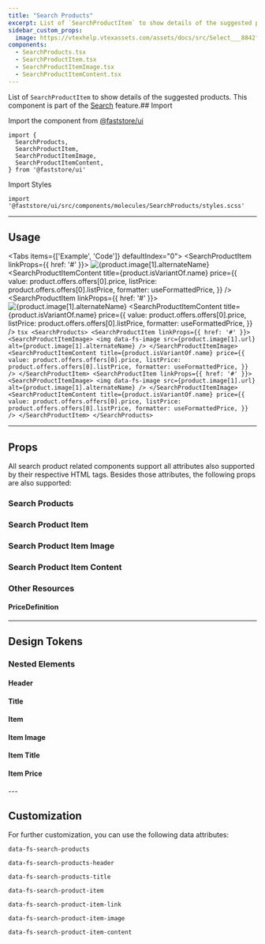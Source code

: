 ```yaml
---
title: "Search Products"
excerpt: List of `SearchProductItem` to show details of the suggested products.
sidebar_custom_props:
  image: https://vtexhelp.vtexassets.com/assets/docs/src/Select___8842f3b6522c3e8db0a887b3f216a6ab.png
components:
  - SearchProducts.tsx
  - SearchProductItem.tsx
  - SearchProductItemImage.tsx
  - SearchProductItemContent.tsx
---
```


List of `SearchProductItem` to show details of the suggested products. This component is part of the [Search](/docs/guides/faststore//feature-search) feature.## Import

Import the component from [@faststore/ui](/docs/guides/faststore/components-index)

```tsx
import {
  SearchProducts,
  SearchProductItem,
  SearchProductItemImage,
  SearchProductItemContent,
} from '@faststore/ui'
```

Import Styles

```tsx
import '@faststore/ui/src/components/molecules/SearchProducts/styles.scss'
```

---

## Usage

<Tabs items={['Example', 'Code']} defaultIndex="0">
  <Tab>
    <OverviewSection>
      <SearchProducts>
        <SearchProductItem linkProps={{ href: '#' }}>
          <SearchProductItemImage>
            <img
              data-fs-image
              src={product.image[1].url}
              alt={product.image[1].alternateName}
            />
          </SearchProductItemImage>
          <SearchProductItemContent
            title={product.isVariantOf.name}
            price={{
              value: product.offers.offers[0].price,
              listPrice: product.offers.offers[0].listPrice,
              formatter: useFormattedPrice,
            }}
          />
        </SearchProductItem>
        <SearchProductItem linkProps={{ href: '#' }}>
          <SearchProductItemImage>
            <img
              data-fs-image
              src={product.image[1].url}
              alt={product.image[1].alternateName}
            />
          </SearchProductItemImage>
          <SearchProductItemContent
            title={product.isVariantOf.name}
            price={{
              value: product.offers.offers[0].price,
              listPrice: product.offers.offers[0].listPrice,
              formatter: useFormattedPrice,
            }}
          />
        </SearchProductItem>
      </SearchProducts>
    </OverviewSection>
  </Tab>
  <Tab>
    ```tsx
    <SearchProducts>
      <SearchProductItem linkProps={{ href: '#' }}>
        <SearchProductItemImage>
          <img
            data-fs-image
            src={product.image[1].url}
            alt={product.image[1].alternateName}
          />
        </SearchProductItemImage>
        <SearchProductItemContent
          title={product.isVariantOf.name}
          price={{
            value: product.offers.offers[0].price,
            listPrice: product.offers.offers[0].listPrice,
            formatter: useFormattedPrice,
          }}
        />
      </SearchProductItem>
      <SearchProductItem linkProps={{ href: '#' }}>
        <SearchProductItemImage>
          <img
            data-fs-image
            src={product.image[1].url}
            alt={product.image[1].alternateName}
          />
        </SearchProductItemImage>
        <SearchProductItemContent
          title={product.isVariantOf.name}
          price={{
            value: product.offers.offers[0].price,
            listPrice: product.offers.offers[0].listPrice,
            formatter: useFormattedPrice,
          }}
        />
      </SearchProductItem>
    </SearchProducts>
    ```
  </Tab>
</Tabs>

---

## Props

All search product related components support all attributes also supported by their respective HTML tags. Besides those attributes, the following props are also supported:

### Search Products

<ComponentPropsSection component="SearchProducts" />

### Search Product Item

<ComponentPropsSection component="SearchProductItem" />

### Search Product Item Image

<ComponentPropsSection component="SearchProductItemImage" />

### Search Product Item Content

<ComponentPropsSection component="SearchProductItemContent" />

### Other Resources

#### PriceDefinition

<PropsSection propsList={propsPriceDefinition} />

---

## Design Tokens

<TokenTable>
  <TokenRow
    token="--fs-search-products-padding-top"
    value="var(--fs-spacing-2)"
  />
  <TokenRow
    token="--fs-search-products-padding-right"
    value="var(--fs-spacing-3)"
  />
  <TokenRow
    token="--fs-search-products-padding-bottom"
    value="var(--fs-search-products-padding-top)"
  />
  <TokenRow
    token="--fs-search-products-padding-left"
    value="var(--fs-search-products-padding-right)"
  />
  <TokenDivider />
  <TokenRow
    token="--fs-search-products-transition-property"
    value="var(--fs-transition-property)"
  />
  <TokenRow
    token="--fs-search-products-transition-function"
    value="var(--fs-transition-function)"
  />
  <TokenRow
    token="--fs-search-products-transition-timing"
    value="var(--fs-transition-timing)"
  />
</TokenTable>

### Nested Elements

#### Header

<TokenTable>
  <TokenRow
    token="--fs-search-products-header-padding-top"
    value="var(--fs-spacing-1)"
  />
  <TokenRow
    token="--fs-search-products-header-padding-bottom"
    value="var(--fs-search-products-header-padding-top)"
  />
</TokenTable>

#### Title

<TokenTable>
  <TokenRow
    token="--fs-search-products-title-size"
    value="var(--fs-text-size-lead)"
  />
  <TokenRow token="--fs-search-products-title-line-height" value="1.5" />
</TokenTable>

#### Item

<TokenTable>
  <TokenRow
    token="--fs-search-product-item-padding-top"
    value="var(--fs-spacing-1)"
  />
  <TokenRow
    token="--fs-search-product-item-padding-right"
    value="var(--fs-search-product-item-padding-top)"
  />
  <TokenRow
    token="--fs-search-product-item-bkg-color-hover"
    value="var(--fs-color-tertiary-bkg-hover)"
    isColor
  />
</TokenTable>

#### Item Image

<TokenTable>
  <TokenRow
    token="--fs-search-product-item-image-border-radius"
    value="var(--fs-border-radius)"
  />
  <TokenRow
    token="--fs-search-product-item-image-margin-right"
    value="var(--fs-spacing-3)"
  />
  <TokenRow token="--fs-search-product-item-image-size" value="3.5rem" />
</TokenTable>

#### Item Title

<TokenTable>
  <TokenRow
    token="--fs-search-product-item-title-margin-bottom"
    value="var(--fs-spacing-0)"
  />
  <TokenRow
    token="--fs-search-product-item-title-size"
    value="var(--fs-text-size-2)"
  />
  <TokenRow token="--fs-search-product-item-title-line-height" value="1.2" />
  <TokenRow
    token="--fs-search-product-item-title-color"
    value="var(--fs-color-text)"
    isColor
  />
</TokenTable>

#### Item Price

<TokenTable>
  <TokenRow
    token="--fs-search-product-item-price-gap"
    value="var(--fs-spacing-1)"
  />
  <TokenRow
    token="--fs-search-product-item-price-size"
    value="var(--fs-text-size-base)"
  />
</TokenTable>
---

## Customization

For further customization, you can use the following data attributes:

`data-fs-search-products`

`data-fs-search-products-header`

`data-fs-search-products-title`

`data-fs-search-product-item`

`data-fs-search-product-item-link`

`data-fs-search-product-item-image`

`data-fs-search-product-item-content`
